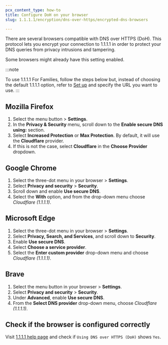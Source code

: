```yaml
---
pcx_content_type: how-to
title: Configure DoH on your browser
slug: 1.1.1.1/encryption/dns-over-https/encrypted-dns-browsers

---
```


There are several browsers compatible with DNS over HTTPS (DoH). This protocol lets you encrypt your connection to 1.1.1.1 in order to protect your DNS queries from privacy intrusions and tampering.

Some browsers might already have this setting enabled.

:::note

To use 1.1.1.1 For Families, follow the steps below but, instead of choosing the default 1.1.1.1 option, refer to [Set up](/1.1.1.1/setup/#dns-over-https-doh) and specify the URL you want to use.
:::

## Mozilla Firefox

1. Select the menu button > **Settings**.
2. In the **Privacy & Security** menu, scroll down to the **Enable secure DNS using:** section.
3. Select **Increased Protection** or **Max Protection**. By default, it will use the **Cloudflare** provider.
4. If this is not the case, select **Cloudflare** in the **Choose Provider** dropdown.

## Google Chrome

1. Select the three-dot menu in your browser > **Settings**.
2. Select **Privacy and security** > **Security**.
3. Scroll down and enable **Use secure DNS**.
4. Select the **With** option, and from the drop-down menu choose *Cloudflare (1.1.1.1)*.

## Microsoft Edge

1. Select the three-dot menu in your browser > **Settings**.
2. Select **Privacy, Search, and Services**, and scroll down to **Security**.
3. Enable **Use secure DNS**.
4. Select **Choose a service provider**.
5. Select the **Enter custom provider** drop-down menu and choose *Cloudflare (1.1.1.1)*.

## Brave

1. Select the menu button in your browser > **Settings**.
2. Select **Privacy and security** > **Security**.
3. Under **Advanced**, enable **Use secure DNS**.
4. From the **Select DNS provider** drop-down menu, choose *Cloudflare (1.1.1.1)*.

## Check if the browser is configured correctly

Visit [1.1.1.1 help page](https://one.one.one.one/help) and check if `Using DNS over HTTPS (DoH)` shows `Yes`.
